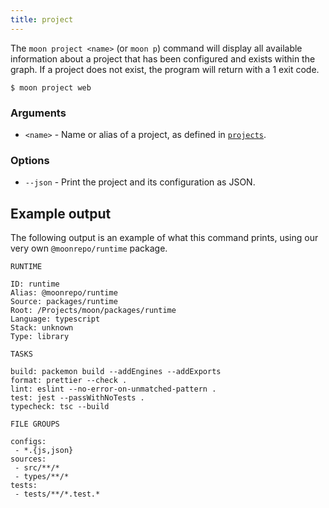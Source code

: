 ```yaml
---
title: project
---
```


The `moon project <name>` (or `moon p`) command will display all available information about a
project that has been configured and exists within the graph. If a project does not exist, the
program will return with a 1 exit code.

```shell
$ moon project web
```

### Arguments

- `<name>` - Name or alias of a project, as defined in [`projects`](../config/workspace#projects).

### Options

- `--json` - Print the project and its configuration as JSON.

## Example output

The following output is an example of what this command prints, using our very own
`@moonrepo/runtime` package.

```
RUNTIME

ID: runtime
Alias: @moonrepo/runtime
Source: packages/runtime
Root: /Projects/moon/packages/runtime
Language: typescript
Stack: unknown
Type: library

TASKS

build: packemon build --addEngines --addExports
format: prettier --check .
lint: eslint --no-error-on-unmatched-pattern .
test: jest --passWithNoTests .
typecheck: tsc --build

FILE GROUPS

configs:
 - *.{js,json}
sources:
 - src/**/*
 - types/**/*
tests:
 - tests/**/*.test.*
```
